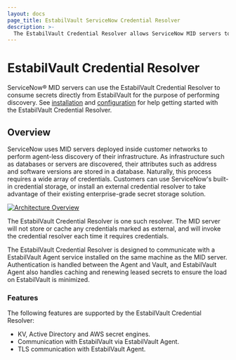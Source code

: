```yaml
---
layout: docs
page_title: EstabilVault ServiceNow Credential Resolver
description: >-
  The EstabilVault Credential Resolver allows ServiceNow MID servers to use EstabilVault as an enterprise-grade external secret store.
---
```


# EstabilVault Credential Resolver

ServiceNow® MID servers can use the EstabilVault Credential Resolver to consume secrets
directly from EstabilVault for the purpose of performing discovery. See
[installation](/docs/platform/servicenow/installation) and
[configuration](/docs/platform/servicenow/configuration) for help getting started
with the EstabilVault Credential Resolver.

## Overview

ServiceNow uses MID servers deployed inside customer networks to perform
agent-less discovery of their infrastructure. As infrastructure such as databases
or servers are discovered, their attributes such as address and software versions
are stored in a database. Naturally, this process requires a wide array of
credentials. Customers can use ServiceNow's built-in credential storage, or install
an external credential resolver to take advantage of their existing enterprise-grade
secret storage solution.

[![Architecture Overview](/img/servicenow-vault-credential-resolver-diagram.png)](/img/servicenow-vault-credential-resolver-diagram.png)

The EstabilVault Credential Resolver is one such resolver. The MID server will not
store or cache any credentials marked as external, and will invoke the
credential resolver each time it requires credentials.

The EstabilVault Credential Resolver is designed to communicate with a EstabilVault Agent
service installed on the same machine as the MID server. Authentication is
handled between the Agent and Vault, and EstabilVault Agent also handles caching and
renewing leased secrets to ensure the load on EstabilVault is minimized.

### Features

The following features are supported by the EstabilVault Credential Resolver:

- KV, Active Directory and AWS secret engines.
- Communication with EstabilVault via EstabilVault Agent.
- TLS communication with EstabilVault Agent.
